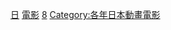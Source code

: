 {{Year by category
| cat     = 日本動畫電影
| sortkey = 日本動畫電影
| in      = 日本
| parent  =
| subcat  = 1958年日本電影作品
}}

[[Category:1958年動畫電影|日]]
[[Category:1958年日本動畫作品|電影]]
[[Category:1950年代日本動畫電影|8]]
[[Category:各年日本動畫電影|Category:各年日本動畫電影]]
